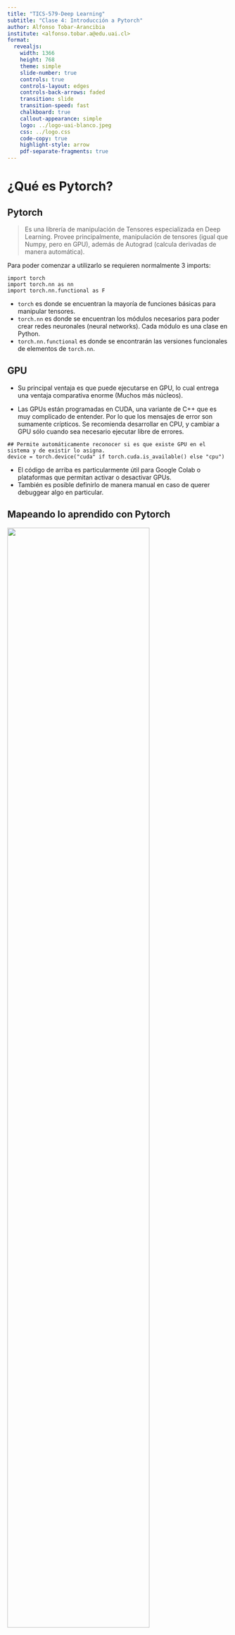 ```yaml
---
title: "TICS-579-Deep Learning"
subtitle: "Clase 4: Introducción a Pytorch"
author: Alfonso Tobar-Arancibia
institute: <alfonso.tobar.a@edu.uai.cl>
format:
  revealjs:
    width: 1366
    height: 768
    theme: simple
    slide-number: true
    controls: true
    controls-layout: edges
    controls-back-arrows: faded
    transition: slide
    transition-speed: fast
    chalkboard: true
    callout-appearance: simple
    logo: ../logo-uai-blanco.jpeg
    css: ../logo.css
    code-copy: true
    highlight-style: arrow
    pdf-separate-fragments: true
---
```

# ¿Qué es Pytorch?

## Pytorch {.smaller}
> Es una librería de manipulación de Tensores especializada en Deep Learning. Provee principalmente, manipulación de tensores (igual que Numpy, pero en GPU), además de Autograd (calcula derivadas de manera automática).

Para poder comenzar a utilizarlo se requieren normalmente 3 imports:

```.python
import torch
import torch.nn as nn
import torch.nn.functional as F
```

::: {.callout-important}
* `torch` es donde se encuentran la mayoría de funciones básicas para manipular tensores.
* `torch.nn` es donde se encuentran los módulos necesarios para poder crear redes neuronales (neural networks). Cada módulo es una clase en Python.
* `torch.nn.functional` es donde se encontrarán las versiones funcionales de elementos de `torch.nn`.
:::


## GPU {.smaller}

::: {.callout-note}
* Su principal ventaja es que puede ejecutarse en GPU, lo cual entrega una ventaja comparativa enorme (Muchos más núcleos).
:::
::: {.callout-important}
* Las GPUs están programadas en CUDA, una variante de C++ que es muy complicado de entender. Por lo que los mensajes de error son sumamente crípticos. Se recomienda desarrollar en CPU, y cambiar a GPU sólo cuando sea necesario ejecutar libre de errores.
:::

```.python
## Permite automáticamente reconocer si es que existe GPU en el sistema y de existir lo asigna.
device = torch.device("cuda" if torch.cuda.is_available() else "cpu")
```

::: {.callout-note}
* El código de arriba es particularmente útil para Google Colab o plataformas que permitan activar o desactivar GPUs.
* También es posible definirlo de manera manual en caso de querer debuggear algo en particular.
:::

## Mapeando lo aprendido con Pytorch {.smaller}

![](img/clase-2/formal_nn.png){.lightbox fig-align="center" width="80%"}  

::: {style="font-size: 70%;"}
* Supongamos el caso particular en el cual queremos resolver un problema de clasificación binaria. ¿Cuánto valdría $k$ y cuál sería la **Loss Function** a utilizar?
* Supongamos que queremos transformar una Matriz $X$ de 1000 registros y 10 variables. Además tenemos un vector $y$ el cuál queremos predecir. 
* Supongamos que queremos llevar a 32 variables, luego a 64 para luego generar nuestra predicción. 
* Supongamos además que queremos usar como función de activación la función ReLU  en ambas capas de transformación.
:::
::: {.callout-caution .fragment}
¿Cómo definimos los 3 elementos principales de una red? 
:::
::: {.callout-tip .fragment}
(***Hipótesis***, ***Loss Function*** y ***Optimizador***)
:::


## nn.Module 

::: {style="font-size: 70%;"}

> En Pytorch, cada parte de una red es una clase.

::: {.callout-tip}
* Una clase tiene la ventaja de que es un objeto mutable que puede almacenar estados en su interior. En el caso particular de una red neuronal, ¿qué **estado** será importante que guarde?
:::

::: {.callout-important}
Una vez que un módulo es instanciado, acepta tensores de entrada y devuelve tensores de salida. 
:::

nn.Linear()
: Corresponde a la Red más básica de Pytorch y permite realizar ***Transformaciones Affine***.
:::

```.python
fc = nn.Linear(in_features, out_features, bias=True)
```

::: {style="font-size: 70%;"}
* **in_features** es la dimensión inicial ($n_i$).
* **out_features** la dimensión a la que se quiere llevar ($n_{i+1}$).

::: {.callout-tip}
De manera análoga, `nn.ReLU()` será el módulo que representará una función de activación ReLU. 
:::
:::

::: {.callout-important .fragment}
Pero, ¿Cómo combinamos distintos módulos para crear una sóla arquitectura que represente nuestra Hipótesis?
:::


## Hipótesis

::: {style="font-size: 70%;"}
Para poder crear una Hipótesis en Pytorch podemos combinar cada Módulo entra clase que herede desde `nn.Module`.
:::

```.python
class MyNeuralNetwork(nn.Module):
    def __init__(self,):
        pass
    def forward(self,x):
        pass
```

<br>

::: {style="font-size: 70%;"}
* La red neuronal ***siempre debe heredar*** `nn.Module`. Esto permitirá que transformar la clase en Módulos que pueden combinarse para crear Arquitecturas cada vez más complejas.
* **\_\_init\_\_()** corresponde al constructor. Acá se deben definir todos los parámetros de entrada (similar a una función), con la que se instanciará la clase.
* **forward()** corresponde a la definición del ***forward pass** de la red en cuestión.
:::

## Hipótesis: `__init__()`

```.python
class MyNeuralNetwork(nn.Module):
    def __init__(self,*):
        super().__init__()
        self.w1 = nn.Linear(10,32)
        self.w2 = nn.Linear(32,64)
        self.w3 = nn.Linear(64,1)
        self.relu_1= nn.ReLU()
        self.relu_2= nn.ReLU()
```

<br>

::: {style="font-size: 70%;"}
* Siempre el primer elemento de una red neuronal la inicialización del `nn.Module` mediante el `super().__init__()`.
* Es importante notar que todos los elementos dentro de la clase deben tener el prefijo `self`. Esto permite que estos elementos puedan estar disponibles en cualquier método de la clase. 
* Es posible inicializar elementos mediante parámetros (representado por *) para que la red sea flexible y reutilizable. La convención es que todos los métodos tienen que tener como primer parámetro la palabra `self` y luego pueden tener otros parámetros.
:::

## Hipótesis: `forward()` {auto-animate="true"}

```.python
class MyNeuralNetwork(nn.Module):
    def __init__(self,*):
        super().__init__()
        self.w1 = nn.Linear(10,32)
        self.w2 = nn.Linear(32,64)
        self.w3 = nn.Linear(64,1)
        self.relu_1= nn.ReLU()
        self.relu_2= nn.ReLU()
    def forward(self,x):
        x = self.w1(x)
        x = self.relu_1(x)
        x = self.w2(x)
        x = self.relu_2(x)
        x = self.w3(x)
        return x

```
::: {style="font-size: 70%;"}
* La método `forward` representa el ***forward pass** de la red e indica cómo están conectadas las distintas etapas de la red. 
* En este caso $x$ representa una instancia/registro que va pasando por la red. 
:::

## Loss Function y Optimizer

::: {style="font-size: 70%;"}
Loss Function
: > La nomenclatura utilizada en Pytorch para referirse a la definición de la función de Pérdida es el `criterion`. Es decir, el criterio con el que se mide la pérdida. Más Loss Functions se pueden encontrar [acá](https://pytorch.org/docs/stable/nn.html#loss-functions).


Optimizador
: > La nomenclatura utilizada en Pytorch para referirse al optimizador a utilizar es `optimizer`. Éste se importa desde `torch.optim` y debe recibir como argumentos `model.parameters()` y **al menos** el `learning_rate`. Todos los optimizers pueden encontrarse [acá](https://pytorch.org/docs/stable/optim.html#algorithms).
:::


```.python
model = MyNeuralNetwork()
criterion = nn.CrossEntropyLoss()
optimizer = torch.optim.Adam(model.parameters(), lr = 3e-4)
```

## Training Loop


::: {style="font-size: 50%;"}
Definiremos como `Training Loop` al proceso en el cual entrenaremos el modelo.
:::

```.python
for e in range(EPOCHS):
    ## Fijar el modelo en Modo Entrenamiento
    model.train()

    ## Fijar Gradientes en 0
    optimizer.zero_grad()

    ## Forward Pass
    preds = model(X)

    ## Cálculo del Loss (Ojo, primero va la predicción y luego el target). Ver Docs.
    loss = criterion(preds, y)

    ## Cálculo de Gradientes
    loss.backward()

    ## Update Rule
    optimizer.step()
```

::: {.callout-important style="font-size: 60%;"}
* `.zero_grad()` fijan los gradientes a cero, ya que Pytorch acumula gradientes siempre. Es importante que en cada epoch todos los gradientes acumulados vuelvan a cero para una siguiente optimización.
* En el caso de querer dejar en zero los gradientes de un tensor, y no del optimizador, se puede usar `.zero_()`.
:::

## Inferencia

::: {style="font-size: 70%;"}
> Para generar predicciones basta con generar un `Forward Pass` con el modelo ya entrenado. Dependiendo del modelo, es posible que sea necesario aplicar un `post-procesamiento`.
:::

<br>

```.python
## Fijar el Modelo en Evaluación.
model.eval()

## Evita que Pytorch calcule Gradientes ya que no es necesario.
with torch.no_grad():
    ## Cálculo de la salida del modelo (h)
    h = model(X)

## Cálculo de Probabilidades (si es que fuera necesario)
y_proba = torch.sigmoid(h)

## Clasificación propiamente tal
y_preds = torch.where(y_proba>=0.5, 1,0)
```

## Mini-Batching

::: {style="font-size: 80%;"}
::: {.callout-warning}
* Rara vez los datos vienen en formato de Tensor de Pytorch. Por lo tanto, el dataset (tablas, imágenes, videos, texto, audio, etc) debe ser llevado a formato Tensor, lo cual puede ser un proceso bastante costoso y que consume muchos recursos.
:::

::: {.callout-important}
* Además, la cantidad de datos necesaria para poder entrenar un modelo de Deep Learning normalmente es alta. Lo cual limita el cierto Hardware al no contar con la capacidad necesaria.
:::


Mini-Batching
: Se refiere a aplicar un proceso de Optimización Estocástica, con sólo una muestra de los datos. Se basa en que el gradiente de la suma de las muestras es equivalente al gradiente total.

Para ello Pytorch introduce los conceptos de Dataset y DataLoader para implementar conversión y carga de datos `on-the-fly`.

:::

<br>
```.python
from torch.utils.data import Dataset, DataLoader
```

## Mini-Batching: Dataset

> Pytorch necesita crear una clase que herede de `Dataset` y que  permita tomar elementos uno a uno y transformarlos en Tensores. Este clase debe tener al menos 3 métodos: `__init__`, `__len__` y `__getitem__`.

::: {.callout-tip}
Supongamos que nuestros datos iniciales estaban en Numpy. 
:::

```.python
class MyDataSet(Dataset):
    def __init__(self, X,y):
        self.X = X
        self.y = y
    def __len__(self):
        return len(self.X)
    def __getitem__(self,idx):
        features = torch.from_numpy(self.X[idx])
        target = torch.from_numpy(self.y[idx])
        return features, target
```

## Model Registry {.smaller}

> Cada vez que nosotros llamamos un objeto modelo (que herede de `nn.Module`) este modelo mostrará el model `registry`. El `registry` permitirá ver todos los elementos que son parte del modelo. Para que un elemento sea parte del registro, debe haber sido definido como `self.----`.

![](img/clase-4/model_registry.png){.lightbox width="60%" fig-align="center"}

::: {.callout-important}
* Si es que se define un elemento como `self.---` debe definirse como un nn.Module y no como un `F.---`
* Además se puede acceder a cualquier elemento/atributo mediante el comando `model.atributo`.
:::

## Model Registry 

::: {style="font-size: 80%;"}
![](img/clase-4/model_atributtes.png){.lightbox width="40%" fig-align="center"}

::: {.callout-note}
* Es posible acceder a los datos de Parámetros y Bias de una capa linear utilizando:
:::

```.python
model.w1.weights.data
model.w1.weights.bias
```

::: {.callout-tip appearance="default"}
## Idea:
* Podría utilizarse esto para poder definir valores iniciales de capas de parámetros y de bias.
:::
:::


```.python
class MyNeuralNetwork(nn.Module):
    def __init__(self, *):
        self.w1 = ...
        self.relu = ...
        self.model.w1.weights.data = tensor([...])
        self.model.w1.weights.bias = tensor([...])
    
    def forward(self,x):
        ...
```

## Mini-Batching: Dataloader 

::: {style="font-size: 70%;"}
> El Dataloader permitirá ir cargando los datos en memoria en un cierto `batch_size`. La idea es no generar cuellos de botella por falta de memoria disponible. 
:::

```.python
data = MyDataset(X,y)
train_loader = DataLoader(data, batch_size=32, pin_memory=True,num_workers=12, shuffle=True)
```
::: {style="font-size: 70%;"}
::: {.callout-important}
Esto implica que nuestro Training Loop deberá sufrir ciertas modificaciones para ir actualizandose por Batch y no sólo por Epoch.
:::
:::

```.python
for e in range(EPOCHS):
    train_loss = []

    model.train()
    for batch in train_loader:
        X, y = batch
        optimizer.zero_grad()
        preds = model(X)
        loss = criterion(preds, y)
        loss.backward()
        optimizer.step()
        train_loss.append(loss.item())
    print(f"Loss para Epoch {e}: {np.mean(train_loss)}")
```
# Continuará

::: {.footer}
<p xmlns:cc="http://creativecommons.org/ns#" xmlns:dct="http://purl.org/dc/terms/"><span property="dct:title">Tics-579 Deep Learning</span> por Alfonso Tobar-Arancibia está licenciado bajo <a href="http://creativecommons.org/licenses/by-nc-sa/4.0/?ref=chooser-v1" target="_blank" rel="license noopener noreferrer" style="display:inline-block;">CC BY-NC-SA 4.0

<img style="height:22px!important;margin-left:3px;vertical-align:text-bottom;" src="https://mirrors.creativecommons.org/presskit/icons/cc.svg?ref=chooser-v1"><img style="height:22px!important;margin-left:3px;vertical-align:text-bottom;" src="https://mirrors.creativecommons.org/presskit/icons/by.svg?ref=chooser-v1"><img style="height:22px!important;margin-left:3px;vertical-align:text-bottom;" src="https://mirrors.creativecommons.org/presskit/icons/nc.svg?ref=chooser-v1"><img style="height:22px!important;margin-left:3px;vertical-align:text-bottom;" src="https://mirrors.creativecommons.org/presskit/icons/sa.svg?ref=chooser-v1"></a></p>
:::
